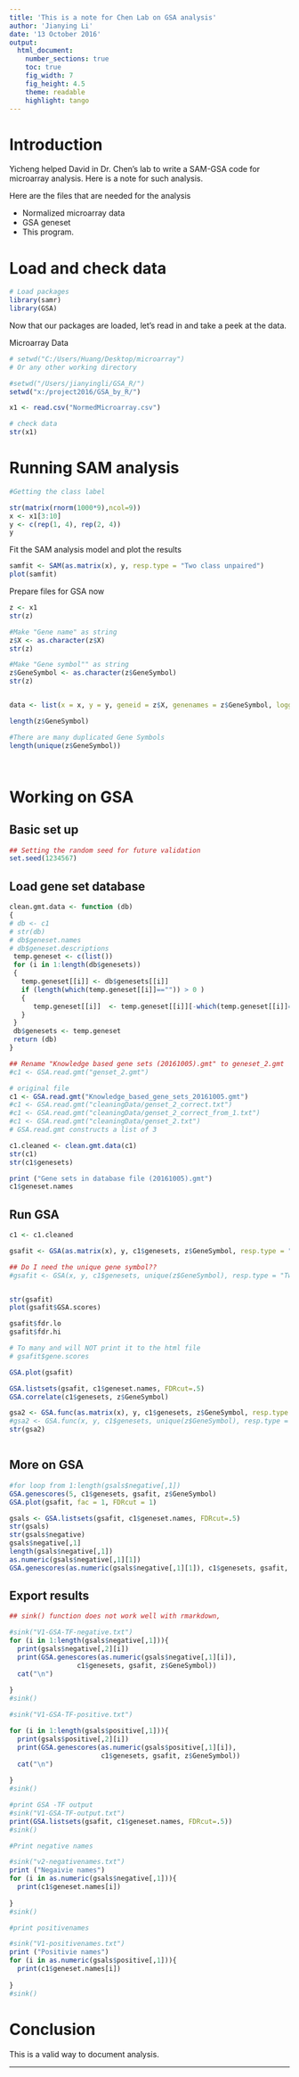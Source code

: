 ---
title: 'This is a note for Chen Lab on GSA analysis'
author: 'Jianying Li'
date: '13 October 2016'
output:
  html_document:
    number_sections: true
    toc: true
    fig_width: 7
    fig_height: 4.5
    theme: readable
    highlight: tango
---

# Introduction

Yicheng helped David in Dr. Chen's lab to write a SAM-GSA code for microarray analysis. Here is a note for such analysis.

Here are the files that are needed for the analysis

* Normalized microarray data
* GSA geneset
* This program.

# Load and check data

```{r, message = FALSE}
# Load packages
library(samr)
library(GSA)
```

Now that our packages are loaded, let's read in and take a peek at the data.

Microarray Data 
```{r, message=FALSE, warning=FALSE}


# setwd("C:/Users/Huang/Desktop/microarray")
# Or any other working directory

#setwd("/Users/jianyingli/GSA_R/")
setwd("x:/project2016/GSA_by_R/")

x1 <- read.csv("NormedMicroarray.csv")

# check data
str(x1)
```


# Running SAM analysis

```{r, message=FALSE, warning=FALSE}
#Getting the class label

str(matrix(rnorm(1000*9),ncol=9))
x <- x1[3:10]
y <- c(rep(1, 4), rep(2, 4))
y

```

Fit the SAM analysis model and plot the results

```{r results='asis'}
samfit <- SAM(as.matrix(x), y, resp.type = "Two class unpaired")
plot(samfit)
```

Prepare files for GSA now

```{r, message=FALSE, warning=FALSE}
z <- x1
str(z)

#Make "Gene name" as string
z$X <- as.character(z$X)
str(z)

#Make "Gene symbol"" as string
z$GeneSymbol <- as.character(z$GeneSymbol)
str(z)


data <- list(x = x, y = y, geneid = z$X, genenames = z$GeneSymbol, logged2 = TRUE)

length(z$GeneSymbol)

#There are many duplicated Gene Symbols
length(unique(z$GeneSymbol))




```

# Working on GSA
## Basic set up

```{r , message=FALSE, warning=FALSE}

## Setting the random seed for future validation
set.seed(1234567)

```


## Load gene set database


```{r , message=FALSE, warning=FALSE}


clean.gmt.data <- function (db)
{
# db <- c1 
# str(db)
# db$geneset.names
# db$geneset.descriptions
 temp.geneset <- c(list())
 for (i in 1:length(db$genesets))
 {
   temp.geneset[[i]] <- db$genesets[[i]]
   if (length(which(temp.geneset[[i]]=="")) > 0 )
   {
      temp.geneset[[i]]  <- temp.geneset[[i]][-which(temp.geneset[[i]]=="")]
   }
 }
 db$genesets <- temp.geneset 
 return (db)
}

## Rename "Knowledge based gene sets (20161005).gmt" to geneset_2.gmt
#c1 <- GSA.read.gmt("genset_2.gmt") 

# original file
c1 <- GSA.read.gmt("Knowledge_based_gene_sets_20161005.gmt")
#c1 <- GSA.read.gmt("cleaningData/genset_2_correct.txt")
#c1 <- GSA.read.gmt("cleaningData/genset_2_correct_from_1.txt")
#c1 <- GSA.read.gmt("cleaningData/genset_2.txt")
# GSA.read.gmt constructs a list of 3

c1.cleaned <- clean.gmt.data(c1)
str(c1)
str(c1$genesets)

print ("Gene sets in database file (20161005).gmt")
c1$geneset.names

```

## Run GSA


```{r  results = 'hide', message=FALSE, warning=FALSE}
c1 <- c1.cleaned

gsafit <- GSA(as.matrix(x), y, c1$genesets, z$GeneSymbol, resp.type = "Two class unpaired", nperms = 1000)

## Do I need the unique gene symbol??
#gsafit <- GSA(x, y, c1$genesets, unique(z$GeneSymbol), resp.type = "Two class unpaired", nperms = 1000)


str(gsafit)
plot(gsafit$GSA.scores)

```



```{r ,  message=FALSE, warning=FALSE}
gsafit$fdr.lo
gsafit$fdr.hi

# To many and will NOT print it to the html file
# gsafit$gene.scores

GSA.plot(gsafit)

GSA.listsets(gsafit, c1$geneset.names, FDRcut=.5)
GSA.correlate(c1$genesets, z$GeneSymbol)

gsa2 <- GSA.func(as.matrix(x), y, c1$genesets, z$GeneSymbol, resp.type = "Two class unpaired")
#gsa2 <- GSA.func(x, y, c1$genesets, unique(z$GeneSymbol), resp.type = "Two class unpaired")
str(gsa2)



```

## More on GSA


```{r , message=FALSE, warning=FALSE}



#for loop from 1:length(gsals$negative[,1])
GSA.genescores(5, c1$genesets, gsafit, z$GeneSymbol)
GSA.plot(gsafit, fac = 1, FDRcut = 1)

gsals <- GSA.listsets(gsafit, c1$geneset.names, FDRcut=.5)
str(gsals)
str(gsals$negative)
gsals$negative[,1]
length(gsals$negative[,1])
as.numeric(gsals$negative[,1][1])
GSA.genescores(as.numeric(gsals$negative[,1][1]), c1$genesets, gsafit, z$GeneSymbol)


```


## Export results


```{r , message=FALSE, warning=FALSE}
## sink() function does not work well with rmarkdown, 

#sink("V1-GSA-TF-negative.txt")
for (i in 1:length(gsals$negative[,1])){
  print(gsals$negative[,2][i])
  print(GSA.genescores(as.numeric(gsals$negative[,1][i]),
                 c1$genesets, gsafit, z$GeneSymbol))
  cat("\n")
  
}
#sink()

#sink("V1-GSA-TF-positive.txt")

for (i in 1:length(gsals$positive[,1])){
  print(gsals$positive[,2][i])
  print(GSA.genescores(as.numeric(gsals$positive[,1][i]),
                       c1$genesets, gsafit, z$GeneSymbol))
  cat("\n")
  
}
#sink()

#print GSA -TF output
#sink("V1-GSA-TF-output.txt")
print(GSA.listsets(gsafit, c1$geneset.names, FDRcut=.5))
#sink()

#Print negative names

#sink("v2-negativenames.txt")
print ("Negaivie names")
for (i in as.numeric(gsals$negative[,1])){
  print(c1$geneset.names[i])
  
}
#sink()

#print positivenames

#sink("V1-positivenames.txt")
print ("Positivie names")
for (i in as.numeric(gsals$positive[,1])){
  print(c1$geneset.names[i])
  
}
#sink()

```


# Conclusion

This is a valid way to document analysis.

---